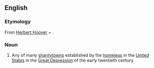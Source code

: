 {{wikipedia}}
==English==
===Etymology===
From [[w:Herbert Hoover|Herbert Hoover]] + {{term|-ville}}.
===Noun===
{{en-noun|s}}
#Any of many [[shantytown]]s established by the [[homeless]] in the [[United States]] in the [[Great Depression]] of the early twentieth century.